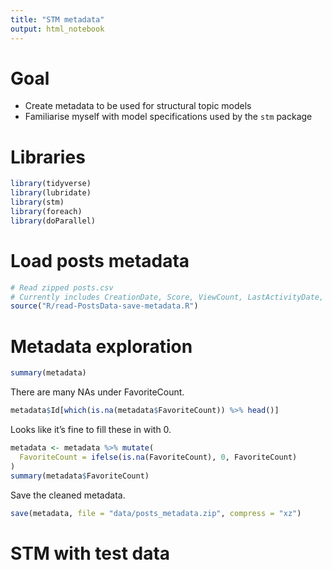 ```yaml
---
title: "STM metadata"
output: html_notebook
---
```


# Goal

  * Create metadata to be used for structural topic models
  * Familiarise myself with model specifications used by the `stm` package
  
# Libraries

```r
library(tidyverse)
library(lubridate)
library(stm)
library(foreach)
library(doParallel)
```

# Load posts metadata

```r
# Read zipped posts.csv
# Currently includes CreationDate, Score, ViewCount, LastActivityDate, AnswerCount, FavoriteCount, Tags
source("R/read-PostsData-save-metadata.R")
```

# Metadata exploration

```r
summary(metadata)
```

There are many NAs under FavoriteCount.

```r
metadata$Id[which(is.na(metadata$FavoriteCount)) %>% head()]
```

Looks like it's fine to fill these in with 0.

```r
metadata <- metadata %>% mutate(
  FavoriteCount = ifelse(is.na(FavoriteCount), 0, FavoriteCount)
)
summary(metadata$FavoriteCount)
```

Save the cleaned metadata.

```r
save(metadata, file = "data/posts_metadata.zip", compress = "xz")
```

# STM with test data
